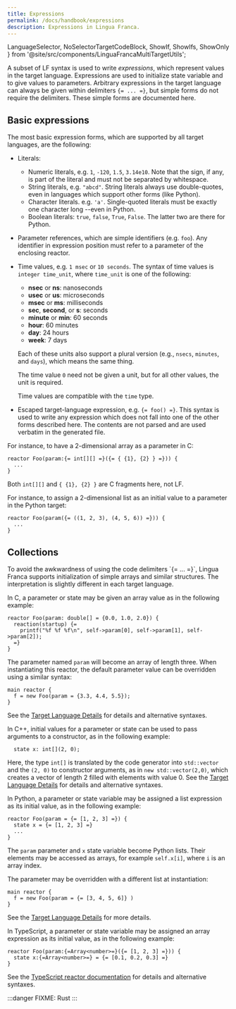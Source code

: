 ```yaml
---
title: Expressions
permalink: /docs/handbook/expressions
description: Expressions in Lingua Franca.
---
```


  LanguageSelector,
  NoSelectorTargetCodeBlock,
  ShowIf, ShowIfs, ShowOnly
} from '@site/src/components/LinguaFrancaMultiTargetUtils';

<LanguageSelector c cpp py ts rs />

A subset of LF syntax is used to write _expressions_, which represent values in the target language. Expressions are used to initialize state variable and to give values to parameters. Arbitrary expressions in the target language can always be given within delimiters `{= ... =}`, but simple forms do not require the delimiters. These simple forms are documented here.

## Basic expressions

The most basic expression forms, which are supported by all target languages, are the following:

- Literals:
  - Numeric literals, e.g. `1`, `-120`, `1.5`, `3.14e10`. Note that the sign, if any, is part of the literal and must not be separated by whitespace.
  - String literals, e.g. `"abcd"`. String literals always use double-quotes, even in languages which support other forms (like Python).
  - Character literals. e.g. `'a'`. Single-quoted literals must be exactly one character long --even in Python.
  - Boolean literals: `true`, `false`, `True`, `False`. The latter two are there for Python.
- Parameter references, which are simple identifiers (e.g. `foo`). Any identifier in expression position must refer to a parameter of the enclosing reactor.
- Time values, e.g. `1 msec` or `10 seconds`. The syntax of time values is `integer time_unit`, where `time_unit` is one of the following:

  - **nsec** or **ns**: nanoseconds
  - **usec** or **us**: microseconds
  - **msec** or **ms**: milliseconds
  - **sec**, **second**, or **s**: seconds
  - **minute** or **min**: 60 seconds
  - **hour**: 60 minutes
  - **day**: 24 hours
  - **week**: 7 days

  Each of these units also support a plural version (e.g., `nsecs`, `minutes`, and `days`), which means the same thing.

  The time value `0` need not be given a unit, but for all other values, the unit is required.

  Time values are compatible with the `time` type.

- Escaped target-language expression, e.g. `{= foo() =}`. This syntax is used to write any expression which does not fall into one of the other forms described here. The contents are not parsed and are used verbatim in the generated file.

<ShowIfs>
<ShowIf c>

For instance, to have a 2-dimensional array as a parameter in C:

```lf-c
reactor Foo(param:{= int[][] =}({= { {1}, {2} } =})) {
  ...
}
```

Both `int[][]` and `{ {1}, {2} }` are C fragments here, not LF.

</ShowIf>

<ShowIf py>

For instance, to assign a 2-dimensional list as an initial value to a parameter
in the Python target:

```lf-py
reactor Foo(param({= ((1, 2, 3), (4, 5, 6)) =})) {
  ...
}
```

</ShowIf>
</ShowIfs>

## Collections


<ShowOnly c cpp ts rs>
To avoid the awkwardness of using the code delimiters `{= ... =}`, Lingua Franca supports initialization of simple arrays and similar structures. The interpretation is slightly different in each target language.
</ShowOnly>

<ShowIfs>
<ShowIf c>

In C, a parameter or state may be given an array value as in the following example:

```lf-c
reactor Foo(param: double[] = {0.0, 1.0, 2.0}) {
  reaction(startup) {=
    printf("%f %f %f\n", self->param[0], self->param[1], self->param[2]);
  =}
}
```

The parameter named `param` will become an array of length three. When instantiating this reactor, the default parameter value can be overridden using a similar syntax:

```lf-c
main reactor {
  f = new Foo(param = {3.3, 4.4, 5.5});
}
```

See the [Target Language Details](<../reference/Target Language Details.mdx>) for details and alternative syntaxes.

</ShowIf>

<ShowIf cpp>

In C++, initial values for a parameter or state can be used to pass arguments to a constructor, as in the following example:

```lf-cpp
  state x: int[](2, 0);
```

Here, the type `int[]` is translated by the code generator into `std::vector` and the `(2, 0)` to constructor arguments, as in `new std::vector(2,0)`, which creates a vector of length 2 filled with elements with value 0. See the [Target Language Details](<../reference/Target Language Details.mdx>) for details and alternative syntaxes.

</ShowIf>

<ShowIf py>

In Python, a parameter or state variable may be assigned a list expression as its initial value, as in the following example:

```lf-py
reactor Foo(param = {= [1, 2, 3] =}) {
  state x = {= [1, 2, 3] =}
  ...
}
```

The `param` parameter and `x` state variable become Python lists.
Their elements may be accessed as arrays, for example `self.x[i]`, where `i` is an array index.

The parameter may be overridden with a different list at instantiation:

```lf-py
main reactor {
  f = new Foo(param = {= [3, 4, 5, 6]} )
}
```

See the [Target Language Details](<../reference/Target Language Details.mdx>) for more details.

</ShowIf>

<ShowIf ts>

In TypeScript, a parameter or state variable may be assigned an array expression as its initial value, as in the following example:

```lf-ts
reactor Foo(param:{=Array<number>=}({= [1, 2, 3] =})) {
  state x:{=Array<number>=} = {= [0.1, 0.2, 0.3] =}
}
```

See the [TypeScript reactor documentation](<../reference/Target Language Details.mdx>) for details and alternative syntaxes.

</ShowIf>

<ShowIf rs>

:::danger
FIXME: Rust
:::

</ShowIf>
</ShowIfs>